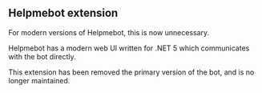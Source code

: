 == Helpmebot extension ==
For modern versions of Helpmebot, this is now unnecessary.

Helpmebot has a modern web UI written for .NET 5 which communicates with the bot
directly.

This extension has been removed the primary version of the bot, and is no longer maintained.
